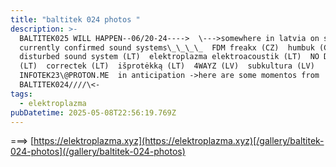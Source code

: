 ```yaml
---
title: "baltitek 024 photos "
description: >-
  BALTITEK025 WILL HAPPEN--06/20-24---->  \--->somewhere in latvia on solstice
  currently confirmed sound systems\_\_\_\_  FDM freakx (CZ)  humbuk (CZ)
  disturbed sound system (LT)  elektroplazma elektroacoustik (LT)  NO DRAMA
  (LT)  correctek (LT)  išprotėkką (LT)  4WAYZ (LV)  subkultura (LV)
  INFOTEK23\@PROTON.ME  in anticipation ->here are some momentos from
  BALTITEK024////\<-
tags:
  - elektroplazma
pubDatetime: 2025-05-08T22:56:19.769Z
---
```


\===> [https://elektroplazma.xyz](https://elektroplazma.xyz)[/gallery/baltitek-024-photos](/gallery/baltitek-024-photos)
